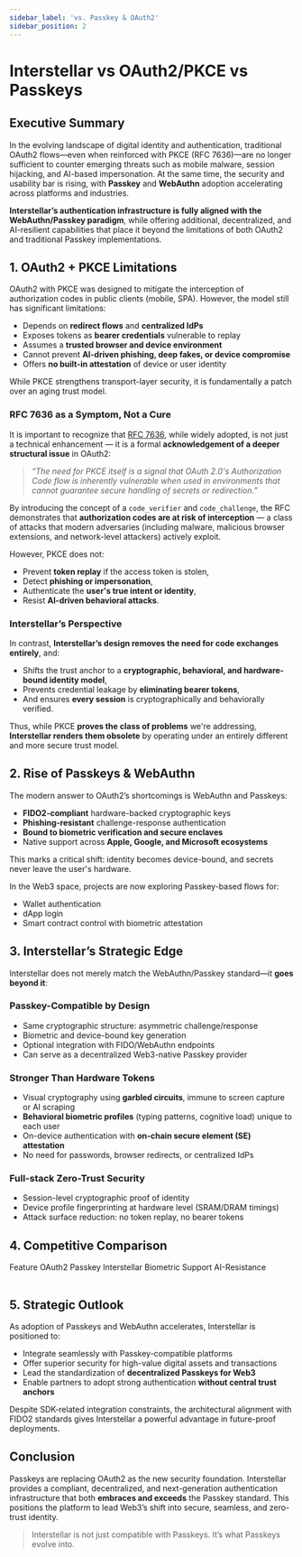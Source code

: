 ```yaml
---
sidebar_label: 'vs. Passkey & OAuth2'
sidebar_position: 2
---
```


# Interstellar vs OAuth2/PKCE vs Passkeys

## Executive Summary

In the evolving landscape of digital identity and authentication, traditional OAuth2 flows—even when reinforced with PKCE (RFC 7636)—are no longer sufficient to counter emerging threats such as mobile malware, session hijacking, and AI-based impersonation. At the same time, the security and usability bar is rising, with **Passkey** and **WebAuthn** adoption accelerating across platforms and industries.

**Interstellar’s authentication infrastructure is fully aligned with the WebAuthn/Passkey paradigm**, while offering additional, decentralized, and AI-resilient capabilities that place it beyond the limitations of both OAuth2 and traditional Passkey implementations.



## 1. OAuth2 + PKCE Limitations

OAuth2 with PKCE was designed to mitigate the interception of authorization codes in public clients (mobile, SPA). However, the model still has significant limitations:

- Depends on **redirect flows** and **centralized IdPs**
- Exposes tokens as **bearer credentials** vulnerable to replay
- Assumes a **trusted browser and device environment**
- Cannot prevent **AI-driven phishing, deep fakes, or device compromise**
- Offers **no built-in attestation** of device or user identity

While PKCE strengthens transport-layer security, it is fundamentally a patch over an aging trust model.

###  RFC 7636 as a Symptom, Not a Cure

It is important to recognize that [RFC 7636](https://datatracker.ietf.org/doc/html/rfc7636), while widely adopted, is not just a technical enhancement — it is a formal **acknowledgement of a deeper structural issue** in OAuth2:

> _“The need for PKCE itself is a signal that OAuth 2.0's Authorization Code flow is inherently vulnerable when used in environments that cannot guarantee secure handling of secrets or redirection.”_

By introducing the concept of a `code_verifier` and `code_challenge`, the RFC demonstrates that **authorization codes are at risk of interception** — a class of attacks that modern adversaries (including malware, malicious browser extensions, and network-level attackers) actively exploit.

However, PKCE does not:
- Prevent **token replay** if the access token is stolen,
- Detect **phishing or impersonation**,
- Authenticate the **user's true intent or identity**,
- Resist **AI-driven behavioral attacks**.

###  Interstellar’s Perspective

In contrast, **Interstellar’s design removes the need for code exchanges entirely**, and:
- Shifts the trust anchor to a **cryptographic, behavioral, and hardware-bound identity model**,
- Prevents credential leakage by **eliminating bearer tokens**,
- And ensures **every session** is cryptographically and behaviorally verified.

Thus, while PKCE **proves the class of problems** we're addressing, **Interstellar renders them obsolete** by operating under an entirely different and more secure trust model.


## 2. Rise of Passkeys & WebAuthn

The modern answer to OAuth2’s shortcomings is WebAuthn and Passkeys:

- **FIDO2-compliant** hardware-backed cryptographic keys
- **Phishing-resistant** challenge-response authentication
- **Bound to biometric verification and secure enclaves**
- Native support across **Apple, Google, and Microsoft ecosystems**

This marks a critical shift: identity becomes device-bound, and secrets never leave the user's hardware.

In the Web3 space, projects are now exploring Passkey-based flows for:
- Wallet authentication
- dApp login
- Smart contract control with biometric attestation



## 3. Interstellar’s Strategic Edge

Interstellar does not merely match the WebAuthn/Passkey standard—it **goes beyond it**:

###  Passkey-Compatible by Design
- Same cryptographic structure: asymmetric challenge/response
- Biometric and device-bound key generation
- Optional integration with FIDO/WebAuthn endpoints
- Can serve as a decentralized Web3-native Passkey provider

###  Stronger Than Hardware Tokens
- Visual cryptography using **garbled circuits**, immune to screen capture or AI scraping
- **Behavioral biometric profiles** (typing patterns, cognitive load) unique to each user
- On-device authentication with **on-chain secure element (SE) attestation**
- No need for passwords, browser redirects, or centralized IdPs

###  Full-stack Zero-Trust Security
- Session-level cryptographic proof of identity
- Device profile fingerprinting at hardware level (SRAM/DRAM timings)
- Attack surface reduction: no token replay, no bearer tokens


## 4. Competitive Comparison

<Table  className="rounded-lg" >
  <TableHeader>
    <TableRow>
      <TableCell>Feature</TableCell>
      <TableCell>OAuth2</TableCell>
      <TableCell>Passkey</TableCell>
      <TableCell>Interstellar</TableCell>
    </TableRow>
  </TableHeader>
  <TableBody>
    <TableRow>
      <TableCell>Biometric Support</TableCell>
      <TableCell><Badge value="no" /></TableCell>
      <TableCell><Badge value="yes" /></TableCell>
      <TableCell><Badge value="yes" label="Yes + Cognitive" /></TableCell>
    </TableRow>
    <TableRow>
      <TableCell>AI-Resistance</TableCell>
      <TableCell><Badge value="no" /></TableCell>
      <TableCell><Badge value="partial" /></TableCell>
      <TableCell><Badge value="very-high" /></TableCell>
    </TableRow>
  </TableBody>
</Table>


## 5. Strategic Outlook

As adoption of Passkeys and WebAuthn accelerates, Interstellar is positioned to:

- Integrate seamlessly with Passkey-compatible platforms
- Offer superior security for high-value digital assets and transactions
- Lead the standardization of **decentralized Passkeys for Web3**
- Enable partners to adopt strong authentication **without central trust anchors**

Despite SDK-related integration constraints, the architectural alignment with FIDO2 standards gives Interstellar a powerful advantage in future-proof deployments.



## Conclusion

Passkeys are replacing OAuth2 as the new security foundation. Interstellar provides a compliant, decentralized, and next-generation authentication infrastructure that both **embraces and exceeds** the Passkey standard. This positions the platform to lead Web3’s shift into secure, seamless, and zero-trust identity. 

> Interstellar is not just compatible with Passkeys. It’s what Passkeys evolve into.

